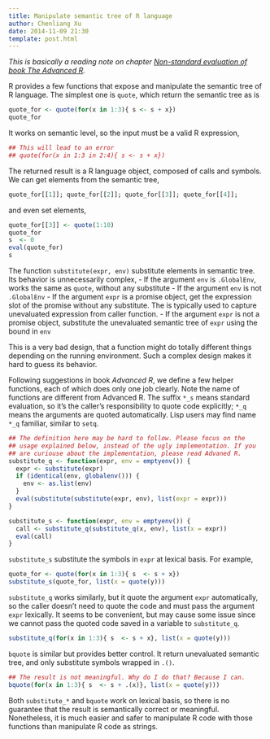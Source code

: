 ```yaml
---
title: Manipulate semantic tree of R language
author: Chenliang Xu
date: 2014-11-09 21:30
template: post.html
---
```


_This is basically a reading note on chapter
[Non-standard evaluation of book The Advanced R](http://adv-r.had.co.nz/Computing-on-the-language.html)._

R provides a few functions that expose and manipulate the semantic
tree of R language. The simplest one is `quote`, which return the
semantic tree as is
``` r
quote_for <- quote(for(x in 1:3){ s <- s + x})
quote_for
``` 
It works on semantic level,
so the input must be a valid R expression,
``` r
## This will lead to an error
## quote(for(x in 1:3 in 2:4){ s <- s + x})
```
The returned result is a R language object, composed of calls and
symbols. We can get elements from the semantic tree,
``` r
quote_for[[1]]; quote_for[[2]]; quote_for[[3]]; quote_for[[4]];
```
and even set elements,

``` r
quote_for[[3]] <- quote(1:10)
quote_for
s  <- 0
eval(quote_for)
s
```

The function `substitute(expr, env)` substitute elements in semantic tree. Its
behavior is unnecessarily complex,
- If the argument `env` is `.GlobalEnv`, works the same as `quote`, without any substitute
- If the argument `env` is not `.GlobalEnv`
 - If the argument `expr` is a promise object, get the expression slot
   of the promise without any substitute. The is typically used to
   capture unevaluated expression from caller function.
 - If the argument `expr` is not a promise object, substitute the
    unevaluated semantic tree of `expr` using the bound in `env`

This is a very bad design, that a function might do totally different
things depending on the running environment. Such a complex design
makes it hard to guess its behavior.

Following suggestions in book _Advanced R_, we define a few helper
functions, each of which does only one job clearly. Note the name of
functions are different from Advanced R. The suffix `*_s` means
standard evaluation, so it's the caller's responsibility to quote code
explicitly; `*_q` means the arguments are quoted automatically. Lisp
users may find name `*_q` familiar, similar to `setq`.
``` r
## The definition here may be hard to follow. Please focus on the
## usage explained below, instead of the ugly implementation. If you
## are curiouse about the implementation, please read Advaned R.
substitute_q <- function(expr, env = emptyenv()) {
  expr <- substitute(expr)
  if (identical(env, globalenv())) {
    env <- as.list(env)
  }
  eval(substitute(substitute(expr, env), list(expr = expr)))
}

substitute_s <- function(expr, env = emptyenv()) {
  call <- substitute_q(substitute_q(x, env), list(x = expr))
  eval(call)
}
```

`substitute_s` substitute the symbols in `expr` at lexical basis. For example,
``` r
quote_for <- quote(for(x in 1:3){ s  <- s + x})
substitute_s(quote_for, list(x = quote(y)))
```
`substitute_q` works similarly, but it quote the argument `expr`
automatically, so the caller doesn't need to quote the code and must
pass the argument `expr` lexically. It seems to be convenient, but may
cause some issue since we cannot pass the quoted code saved in a
variable to `substitute_q`.
``` r
substitute_q(for(x in 1:3){ s  <- s + x}, list(x = quote(y)))
```

`bquote` is similar but provides better control. It return unevaluated
semantic tree, and only substitute symbols wrapped in `.()`.
``` r
## The result is not meaningful. Why do I do that? Because I can.
bquote(for(x in 1:3){ s  <- s + .(x)}, list(x = quote(y)))
```

Both `substitute_*` and `bquote` work on lexical basis, so there is no
guarantee that the result is semantically correct or
meaningful. Nonetheless, it is much easier and safer to manipulate R
code with those functions than manipulate R code as strings.
